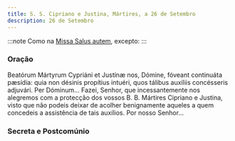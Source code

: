 ```yaml
---
title: S. S. Cipriano e Justina, Mártires, a 26 de Setembro
description: 26 de Setembro
---
```


:::note
Como na [Missa Salus autem](/missal/comum/8muitosmartires3), excepto:
:::


### Oração

<div class="side-by-side not-content">
  <span>
    Beatórum Mártyrum Cypriáni et Justínæ nos, Dómine, fóveant continuáta pæsídia: quia non désinis
    propítius intuéri, quos tálibus auxíliis concésseris adjuvári. Per Dóminum...
  </span>
  <span>
    Fazei, Senhor, que incessantemente nos alegremos com a protecção dos vossos B. B. Mártires
    Cipriano e Justina, visto que não podeis deixar de acolher benignamente aqueles a quem concedeis
    a assistência de tais auxílios. Por nosso Senhor...
  </span>
</div>

### Secreta e Postcomúnio

<LinkCard
  href="/missal/comum/7muitosmartires2#secreta"
  title="Muitos Mártires - Missa Sapiéntiam sanctórum"
/>

